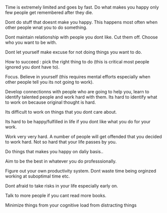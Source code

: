 


Time is extremely limited and goes by fast. Do what makes you happy only few people get remembered after they die.

Dont do stuff that doesnt make you happy. This happens most often when other people wnat you to do something.

Dont maintain relationship with people you dont like. Cut them off. Choose who you want to be with.

Dont let yourself make excuse for not doing things you want to do.

How to succeed : pick the right thing to do (this is critical most people ignored you dont have to).

Focus. Believe in yourself (this requires mental efforts especially when other people tell you its not going to work).

Develop connectionns with people who are going to help you, learn to identify talented people and work hard with them. Its hard to identify what to work on because original thought is hard.

Its difficult to work on things that you dont care about.

Its hard to be happy/fulfilled in life if you dont like what you do for your work.

Work very very hard. A number of people will get offended that you decided to work hard. Not so hard that your life passes by you.

Do things that makes you happy on daliy basis..

Aim to be the best in whatever you do professsionally.

Figure out your own productivity system. Dont waste time being orginzed working at suboptimal time etc.

Dont afraid to take risks in your life especially early on.

Talk to more people if you cant read more books.

Minimize things from your cognitive load from distracting things